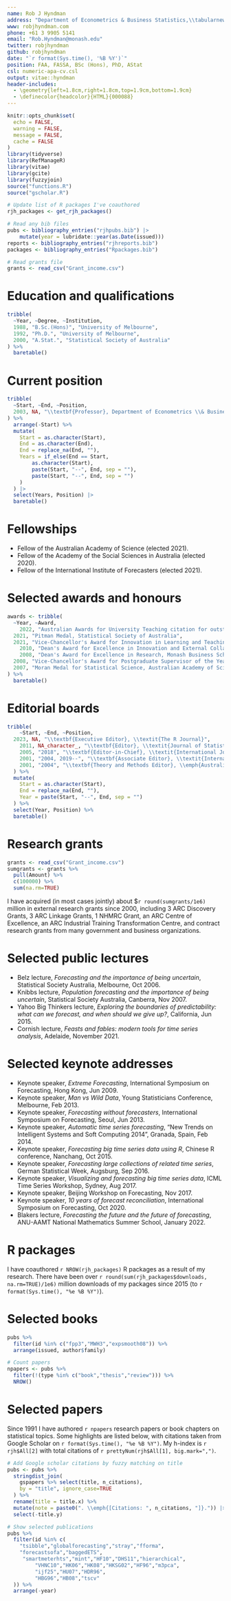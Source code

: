 ```yaml
---
name: Rob J Hyndman
address: "Department of Econometrics & Business Statistics,\\tabularnewline Monash University, VIC 3800, Australia."
www: robjhyndman.com
phone: +61 3 9905 5141
email: "Rob.Hyndman@monash.edu"
twitter: robjhyndman
github: robjhyndman
date: "`r format(Sys.time(), '%B %Y')`"
position: FAA, FASSA, BSc (Hons), PhD, AStat
csl: numeric-apa-cv.csl
output: vitae::hyndman
header-includes:
  - \geometry{left=1.8cm,right=1.8cm,top=1.9cm,bottom=1.9cm}
  - \definecolor{headcolor}{HTML}{000088}
---
```


\titlespacing{\section}{0pt}{1.ex}{0.5ex}
\fontsize{10}{11.5}\sf

```r
knitr::opts_chunk$set(
  echo = FALSE,
  warning = FALSE,
  message = FALSE,
  cache = FALSE
)
library(tidyverse)
library(RefManageR)
library(vitae)
library(gcite)
library(fuzzyjoin)
source("functions.R")
source("gscholar.R")

# Update list of R packages I've coauthored
rjh_packages <- get_rjh_packages()

# Read any bib files
pubs <- bibliography_entries("rjhpubs.bib") |>
    mutate(year = lubridate::year(as.Date(issued)))
reports <- bibliography_entries("rjhreports.bib")
packages <- bibliography_entries("Rpackages.bib")

# Read grants file
grants <- read_csv("Grant_income.csv")
```

# Education and qualifications

```r
tribble(
  ~Year, ~Degree, ~Institution,
  1988, "B.Sc.(Hons)", "University of Melbourne",
  1992, "Ph.D.", "University of Melbourne",
  2000, "A.Stat.", "Statistical Society of Australia"
) %>%
  baretable()
```

# Current position

```r
tribble(
  ~Start, ~End, ~Position,
  2003, NA, "\\textbf{Professor}, Department of Econometrics \\& Business Statistics, Monash University"
) %>%
  arrange(-Start) %>%
  mutate(
    Start = as.character(Start),
    End = as.character(End),
    End = replace_na(End, ""),
    Years = if_else(End == Start,
        as.character(Start),
        paste(Start, "--", End, sep = ""),
        paste(Start, "--", End, sep = "")
    )
  ) |>
  select(Years, Position) |>
  baretable()
```

# Fellowships

  * Fellow of the Australian Academy of Science (elected 2021).
  * Fellow of the Academy of the Social Sciences in Australia (elected 2020).
  * Fellow of the International Institute of Forecasters (elected 2021).


# Selected awards and honours

```r
awards <- tribble(
  ~Year, ~Award,
    2022, "Australian Awards for University Teaching citation for outstanding contributions to student learning",
  2021, "Pitman Medal, Statistical Society of Australia",
  2021, "Vice-Chancellor's Award for Innovation in Learning and Teaching",
    2010, "Dean's Award for Excellence in Innovation and External Collaboration, Monash Business School",
    2008, "Dean's Award for Excellence in Research, Monash Business School",
  2008, "Vice-Chancellor's Award for Postgraduate Supervisor of the Year, Monash University",
  2007, "Moran Medal for Statistical Science, Australian Academy of Science"
) %>%
  baretable()
```

# Editorial boards

```r
tribble(
    ~Start, ~End, ~Position,
  2023, NA, "\\textbf{Executive Editor}, \\textit{The R Journal}",
    2011, NA_character_, "\\textbf{Editor}, \\textit{Journal of Statistical Software}",
    2005, "2018", "\\textbf{Editor-in-Chief}, \\textit{International Journal of Forecasting}",
    2001, "2004, 2019--", "\\textbf{Associate Editor}, \\textit{International Journal of Forecasting}",
    2001, "2004", "\\textbf{Theory and Methods Editor}, \\emph{Australian \\& New Zealand Journal of Statistics}",
  ) %>%
  mutate(
    Start = as.character(Start),
    End = replace_na(End, ""),
    Year = paste(Start, "--", End, sep = "")
  ) %>%
  select(Year, Position) %>%
  baretable()
```

# Research grants

```r
grants <- read_csv("Grant_income.csv")
sumgrants <- grants %>%
  pull(Amount) %>%
  c(100000) %>%
  sum(na.rm=TRUE)
```

I have acquired (in most cases jointly) about $`r round(sumgrants/1e6)` million in external research grants since 2000, including 3 ARC Discovery Grants, 3 ARC Linkage Grants, 1 NHMRC Grant, an ARC Centre of Excellence, an ARC Industrial Training Transformation Centre, and contract research grants from many government and business organizations.

# Selected public lectures

  * Belz lecture, *Forecasting and the importance of being uncertain*, Statistical Society Australia, Melbourne, Oct 2006.
  * Knibbs lecture, *Population forecasting and the importance of being uncertain*, Statistical Society Australia, Canberra, Nov 2007.
  * Yahoo Big Thinkers lecture, *Exploring the boundaries of predictability: what can we forecast, and when should we give up?*, California, Jun 2015.
  * Cornish lecture, *Feasts and fables: modern tools for time series analysis*, Adelaide, November 2021.

\enlargethispage*{0.8cm}

# Selected keynote addresses

  * Keynote speaker, *Extreme Forecasting*, International Symposium on Forecasting, Hong Kong, Jun 2009.
  * Keynote speaker, *Man vs Wild Data*, Young Statisticians Conference, Melbourne, Feb 2013.
  * Keynote speaker, *Forecasting without forecasters*, International Symposium on Forecasting, Seoul, Jun 2013.
  * Keynote speaker, *Automatic time series forecasting*, "New Trends on Intelligent Systems and Soft Computing 2014", Granada, Spain, Feb 2014.
  * Keynote speaker, *Forecasting big time series data using R*, Chinese R conference, Nanchang, Oct 2015.
  * Keynote speaker, *Forecasting large collections of related time series*, German Statistical Week, Augsburg, Sep 2016.
  * Keynote speaker, *Visualizing and forecasting big time series data*, ICML Time Series Workshop, Sydney, Aug 2017.
  * Keynote speaker, Beijing Workshop on Forecasting, Nov 2017.
  * Keynote speaker, *10 years of forecast reconciliation*, International Symposium on Forecasting, Oct 2020.
  * Blakers lecture, *Forecasting the future and the future of forecasting*, ANU-AAMT National Mathematics Summer School, January 2022.

# R packages

I have coauthored `r NROW(rjh_packages)` R packages as a result of my research. There have been over `r round(sum(rjh_packages$downloads, na.rm=TRUE)/1e6)` million downloads of my packages since 2015 (to `r format(Sys.time(), "%e %B %Y")`).

# Selected books

```r
pubs %>%
  filter(id %in% c("fpp3","MWH3","expsmooth08")) %>%
  arrange(issued, author$family)
```

\enlargethispage*{1cm}


```r
# Count papers
npapers <- pubs %>%
  filter(!(type %in% c("book","thesis","review"))) %>%
  NROW()
```

# Selected papers

Since 1991 I have authored `r npapers` research papers or book chapters on statistical topics. Some highlights are listed below, with citations taken from Google Scholar on `r format(Sys.time(), "%e %B %Y")`.  My h-index is `r rjh$All[2]` with total citations of `r prettyNum(rjh$All[1], big.mark=",")`.


```r
# Add Google scholar citations by fuzzy matching on title
pubs <- pubs %>%
  stringdist_join(
    gspapers %>% select(title, n_citations),
    by = "title", ignore_case=TRUE
  ) %>%
  rename(title = title.x) %>%
  mutate(note = paste0(". \\emph{[Citations: ", n_citations, "]}.")) |>
  select(-title.y)

# Show selected publications
pubs %>%
  filter(id %in% c(
    "tsibble","globalforecasting","stray","fforma",
    "forecastsofa","baggedETS",
     "smartmeterhts","mint","HF10","DHS11","hierarchical",
         "VHNC10","HK06","HK08","HKSG02","HF96","m3pca",
         "ijf25","HU07","HDR96",
         "HBG96","HB08","tscv"
  )) %>%
  arrange(-year)
```
